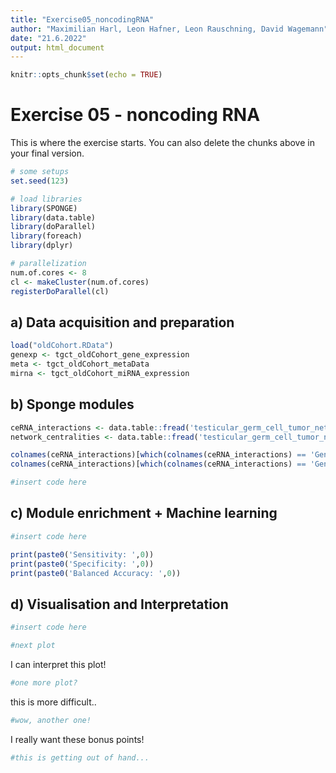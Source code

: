 ```yaml
---
title: "Exercise05_noncodingRNA"
author: "Maximilian Harl, Leon Hafner, Leon Rauschning, David Wagemann"
date: "21.6.2022"
output: html_document
---
```


```r
knitr::opts_chunk$set(echo = TRUE)
```

# Exercise 05 - noncoding RNA

This is where the exercise starts. You can also delete the chunks above in your final version.

```r
# some setups
set.seed(123)

# load libraries
library(SPONGE)
library(data.table)
library(doParallel)
library(foreach)
library(dplyr)

# parallelization
num.of.cores <- 8
cl <- makeCluster(num.of.cores) 
registerDoParallel(cl)
```

## a) Data acquisition and preparation 

```r
load("oldCohort.RData")
genexp <- tgct_oldCohort_gene_expression
meta <- tgct_oldCohort_metaData
mirna <- tgct_oldCohort_miRNA_expression
```

## b) Sponge modules 

```r
ceRNA_interactions <- data.table::fread('testicular_germ_cell_tumor_networkInteractions_full.csv') 
network_centralities <- data.table::fread('testicular_germ_cell_tumor_networkAnalysis.csv')

colnames(ceRNA_interactions)[which(colnames(ceRNA_interactions) == 'GeneA')] <- 'geneA'
colnames(ceRNA_interactions)[which(colnames(ceRNA_interactions) == 'GeneB')] <- 'geneB'

#insert code here
```

## c) Module enrichment + Machine learning

```r
#insert code here
```

```r
print(paste0('Sensitivity: ',0))
print(paste0('Specificity: ',0))
print(paste0('Balanced Accuracy: ',0))
```
## d) Visualisation and Interpretation

```r
#insert code here
```

```r
#next plot
```
I can interpret this plot!

```r
#one more plot?
```
this is more difficult..

```r
#wow, another one! 
```
I really want these bonus points!

```r
#this is getting out of hand...
```
